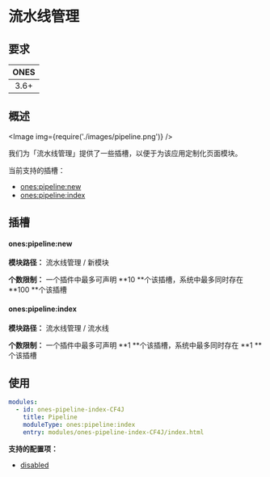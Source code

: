 # 流水线管理


## 要求

| **ONES** |
| :------: |
|   3.6+   |

## 概述

<Image img={require('./images/pipeline.png')} />

我们为「流水线管理」提供了一些插槽，以便于为该应用定制化页面模块。

当前支持的插槽：

- [ones:pipeline:new](#onespipelinenew)
- [ones:pipeline:index](#onespipelineindex)

## 插槽

#### ones:pipeline:new

**模块路径：** 流水线管理 / 新模块

**个数限制：** 一个插件中最多可声明 **10 **个该插槽，系统中最多同时存在 **100 **个该插槽

#### ones:pipeline:index

**模块路径：** 流水线管理 / 流水线

**个数限制：** 一个插件中最多可声明 **1 **个该插槽，系统中最多同时存在 **1 **个该插槽

## 使用

```yaml
modules:
  - id: ones-pipeline-index-CF4J
    title: Pipeline
    moduleType: ones:pipeline:index
    entry: modules/ones-pipeline-index-CF4J/index.html
```

**支持的配置项：**

- [disabled](../../../../reference/config/plugin.md#disabled)
